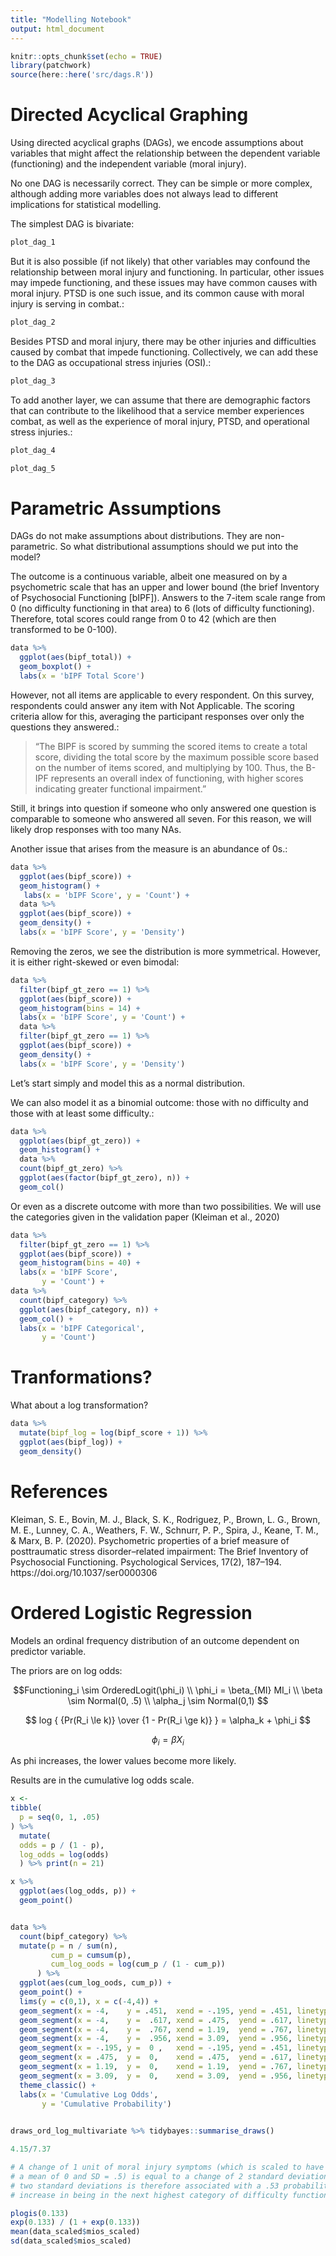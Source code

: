 ```yaml
---
title: "Modelling Notebook"
output: html_document
---
```


```r
knitr::opts_chunk$set(echo = TRUE)
library(patchwork)
source(here::here('src/dags.R'))
```


# Directed Acyclical Graphing

Using directed acyclical graphs (DAGs), we encode assumptions about variables that might affect the relationship between the dependent variable (functioning) and the independent variable (moral injury).

No one DAG is necessarily correct. They can be simple or more complex, although adding more variables does not always lead to different implications for statistical modelling.  

The simplest DAG is bivariate:

```r
plot_dag_1
```


But it is also possible (if not likely) that other variables may confound the relationship between moral injury and functioning. In particular, other issues may impede functioning, and these issues may have common causes with moral injury. PTSD is one such issue, and its common cause with moral injury is serving in combat.:

```r
plot_dag_2
```

Besides PTSD and moral injury, there may be other injuries and difficulties caused by combat that impede functioning. Collectively, we can add these to the DAG as occupational stress injuries (OSI).:

```r
plot_dag_3
```

To add another layer, we can assume that there are demographic factors that can contribute to the likelihood that a service member experiences combat, as well as the experience of moral injury, PTSD, and operational stress injuries.:


```r
plot_dag_4
```


```r
plot_dag_5
```

# Parametric Assumptions

DAGs do not make assumptions about distributions. They are non-parametric. So what distributional assumptions should we put into the model?

The outcome is a continuous variable, albeit one measured on by a psychometric scale that has an upper and lower bound (the brief Inventory of Psychosocial Functioning [bIPF]). Answers to the 7-item scale range from 0 (no difficulty functioning in that area) to 6 (lots of difficulty functioning). Therefore, total scores could range from 0 to 42 (which are then transformed to be 0-100). 

```r
data %>% 
  ggplot(aes(bipf_total)) +
  geom_boxplot() +
  labs(x = 'bIPF Total Score')

```


However, not all items are applicable to every respondent. On this survey, respondents could answer any item with Not Applicable. The scoring criteria allow for this, averaging the participant responses over only the questions they answered.:

> "The BIPF is scored by summing the scored items to create a total score,  dividing the total score by the maximum possible score based on the number of items scored, and multiplying by 100. Thus, the B-IPF represents an overall index of functioning, with higher scores indicating greater functional impairment."

Still, it brings into question if someone who only answered one question is comparable to someone who answered all seven. For this reason, we will likely drop responses with too many NAs. 

Another issue that arises from the measure is an abundance of 0s.:

```r
data %>%
  ggplot(aes(bipf_score)) +
  geom_histogram() +
   labs(x = 'bIPF Score', y = 'Count') + 
  data %>%
  ggplot(aes(bipf_score)) +
  geom_density() +
  labs(x = 'bIPF Score', y = 'Density')
```

Removing the zeros, we see the distribution is more symmetrical. However, it is either right-skewed or even bimodal:

```r
data %>%
  filter(bipf_gt_zero == 1) %>% 
  ggplot(aes(bipf_score)) +
  geom_histogram(bins = 14) +
  labs(x = 'bIPF Score', y = 'Count') + 
  data %>%
  filter(bipf_gt_zero == 1) %>% 
  ggplot(aes(bipf_score)) +
  geom_density() +
  labs(x = 'bIPF Score', y = 'Density')
```

Let's start simply and model this as a normal distribution. 

We can also model it as a binomial outcome: those with no difficulty and those with at least some difficulty.:

```r
data %>%
  ggplot(aes(bipf_gt_zero)) +
  geom_histogram() +
  data %>%
  count(bipf_gt_zero) %>% 
  ggplot(aes(factor(bipf_gt_zero), n)) +
  geom_col()
```

Or even as a discrete outcome with more than two possibilities. We will use the categories given in the validation paper (Kleiman et al., 2020)

```r
data %>%
  filter(bipf_gt_zero == 1) %>% 
  ggplot(aes(bipf_score)) +
  geom_histogram(bins = 40) +
  labs(x = 'bIPF Score',
       y = 'Count') +
data %>%
  count(bipf_category) %>% 
  ggplot(aes(bipf_category, n)) +
  geom_col() +
  labs(x = 'bIPF Categorical',
       y = 'Count')
```


# Tranformations?

What about a log transformation?
```r
data %>% 
  mutate(bipf_log = log(bipf_score + 1)) %>% 
  ggplot(aes(bipf_log)) +
  geom_density()

```






# References
Kleiman, S. E., Bovin, M. J., Black, S. K., Rodriguez, P., Brown, L. G., Brown, M. E., Lunney, C. A., Weathers, F. W., Schnurr, P. P., Spira, J., Keane, T. M., & Marx, B. P. (2020). Psychometric properties of a brief measure of posttraumatic stress disorder–related impairment: The Brief Inventory of Psychosocial Functioning. Psychological Services, 17(2), 187–194. https://doi.org/10.1037/ser0000306



# Ordered Logistic Regression

Models an ordinal frequency distribution of an outcome dependent on predictor variable. 

The priors are on log odds:

$$Functioning_i \sim OrderedLogit(\phi_i) \\ 
\phi_i = \beta_{MI} MI_i \\
\beta \sim Normal(0, .5) \\
\alpha_j \sim Normal(0,1)
$$

$$ log { {Pr(R_i \le k)} \over {1 - Pr(R_i \ge k)} } = \alpha_k + \phi_i $$


$$ \phi_i = \beta X_i $$ 


As phi increases, the lower values become more likely. 

Results are in the cumulative log odds scale. 



``` r




x <-
tibble(
  p = seq(0, 1, .05)
) %>% 
  mutate(
  odds = p / (1 - p),
  log_odds = log(odds)
  ) %>% print(n = 21)

x %>% 
  ggplot(aes(log_odds, p)) +
  geom_point()


data %>% 
  count(bipf_category) %>% 
  mutate(p = n / sum(n),
         cum_p = cumsum(p),
         cum_log_oods = log(cum_p / (1 - cum_p))
      ) %>% 
  ggplot(aes(cum_log_oods, cum_p)) +
  geom_point() +
  lims(y = c(0,1), x = c(-4,4)) +
  geom_segment(x = -4,    y = .451,  xend = -.195, yend = .451, linetype = 2, color = 'red') +
  geom_segment(x = -4,    y =  .617, xend = .475,  yend = .617, linetype = 2, color = 'red') +
  geom_segment(x = -4,    y =  .767, xend = 1.19,  yend = .767, linetype = 2, color = 'red') +
  geom_segment(x = -4,    y =  .956, xend = 3.09,  yend = .956, linetype = 2, color = 'red') +
  geom_segment(x = -.195, y =  0 ,   xend = -.195, yend = .451, linetype = 2, color = 'blue') +
  geom_segment(x = .475,  y =  0,    xend = .475,  yend = .617, linetype = 2, color = 'blue') +
  geom_segment(x = 1.19,  y =  0,    xend = 1.19,  yend = .767, linetype = 2, color = 'blue') +
  geom_segment(x = 3.09,  y =  0,    xend = 3.09,  yend = .956, linetype = 2, color = 'blue') +
  theme_classic() +
  labs(x = 'Cumulative Log Odds', 
       y = 'Cumulative Probability')
  

draws_ord_log_multivariate %>% tidybayes::summarise_draws()

4.15/7.37 

# A change of 1 unit of moral injury symptoms (which is scaled to have
# a mean of 0 and SD = .5) is equal to a change of 2 standard deviations
# two standard deviations is therefore associated with a .53 probability 
# increase in being in the next highest category of difficulty functioning

plogis(0.133)
exp(0.133) / (1 + exp(0.133))
mean(data_scaled$mios_scaled)
sd(data_scaled$mios_scaled)

```